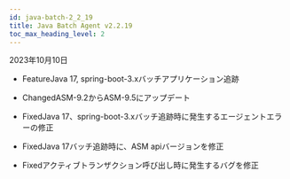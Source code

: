 ```yaml
---
id: java-batch-2_2_19
title: Java Batch Agent v2.2.19
toc_max_heading_level: 2
---
```


2023年10月10日

-   <Status>Feature</Status>Java 17, spring-boot-3.xバッチアプリケーション追跡

-   <Status>Changed</Status>ASM-9.2からASM-9.5にアップデート

-   <Status>Fixed</Status>Java 17、spring-boot-3.xバッチ追跡時に発生するエージェントエラーの修正

-   <Status>Fixed</Status>Java 17バッチ追跡時に、ASM apiバージョンを修正

-   <Status>Fixed</Status>アクティブトランザクション呼び出し時に発生するバグを修正

